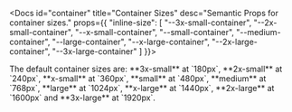 
<Docs id="container" title="Container Sizes" desc="Semantic Props for container sizes." props={{
	"inline-size": [
		"--3x-small-container",
		"--2x-small-container",
		"--x-small-container",
		"--small-container",
		"--medium-container",
		"--large-container",
		"--x-large-container",
		"--2x-large-container",
		"--3x-large-container"
	]
}}>

<Info>
The default container sizes are:
**3x-small** at `180px`, **2x-small** at `240px`, **x-small** at `360px`,
**small** at `480px`, **medium** at `768px`, **large** at `1024px`,
**x-large** at `1440px`, **2x-large** at `1600px` and **3x-large** at `1920px`.
</Info>

</Docs>